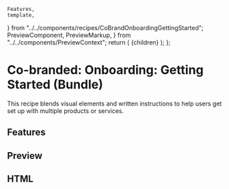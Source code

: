     Features,
    template,
} from "../../components/recipes/CoBrandOnboardingGettingStarted";
    PreviewComponent,
    PreviewMarkup,
} from "../../components/PreviewContext";
    return (
        <PreviewLayout inline={inline} tools>
            {children}
        </PreviewLayout>
    );
};

# Co-branded: Onboarding: Getting Started (Bundle)

This recipe blends visual elements and written instructions to help users get set up with multiple products or services.

<LinkButton
    href="https://litmus.com/checklist/emails/public/4tBNK6m9q4ttKc1D"
    target="_blank"
    label="View in Litmus"
/>

## Features

<Features />

## Preview

<PreviewComponent
    label="cobrandonboardinggettingstarted"
    Component={CoBrandOnboardingGettingStarted}
/>

## HTML

<PreviewMarkup label="cobrandonboardinggettingstarted" template={template} />
